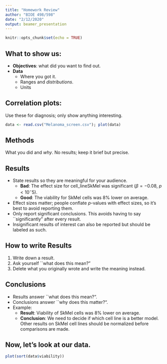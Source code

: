 ```yaml
---
title: "Homework Review"
author: "BIOE 498/598"
date: "2/12/2020"
output: beamer_presentation
---
```


```r
knitr::opts_chunk$set(echo = TRUE)
```

## What to show us:

- **Objectives**: what did you want to find out.
- **Data**
  - Where you got it.
  - Ranges and *distributions*.
  - Units
  
## Correlation plots:

Use these for diagnosis; only show anything interesting.
```r
data <- read.csv("Melanoma_screen.csv"); plot(data)
```

## Methods

What you did and *why*. No results; keep it brief but precise.

## Results

- State results so they are meaningful for your audience.
  - **Bad**: The effect size for cell_lineSkMel was significant ($\beta=-0.08$, $p<10^-5$).
  - **Good**: The viability for SkMel cells was 8\% lower on average.
- Effect sizes matter; people conflate $p$-values with effect sizes, so it's best to avoid reporting them.
- Only report significant conclusions. This avoids having to say ``significantly" after every result.
- Insignificant results of interest can also be reported but should be labeled as such.

## How to write Results

1. Write down a result.
2. Ask yourself ``what does this mean?"
3. Delete what you originally wrote and write the meaning instead.

## Conclusions

- Results answer ``what does this mean?".
- Conclusions answer ``why does this matter?".
- Example:
  - **Result**: Viability of SkMel cells was 8\% lower on average.
  - **Conclusion**: We need to decide if which cell line is a better model. Other results on SkMel cell lines should be normalized before comparisons are made.

## Now, let's look at our data.

```r
plot(sort(data$viability))
```
